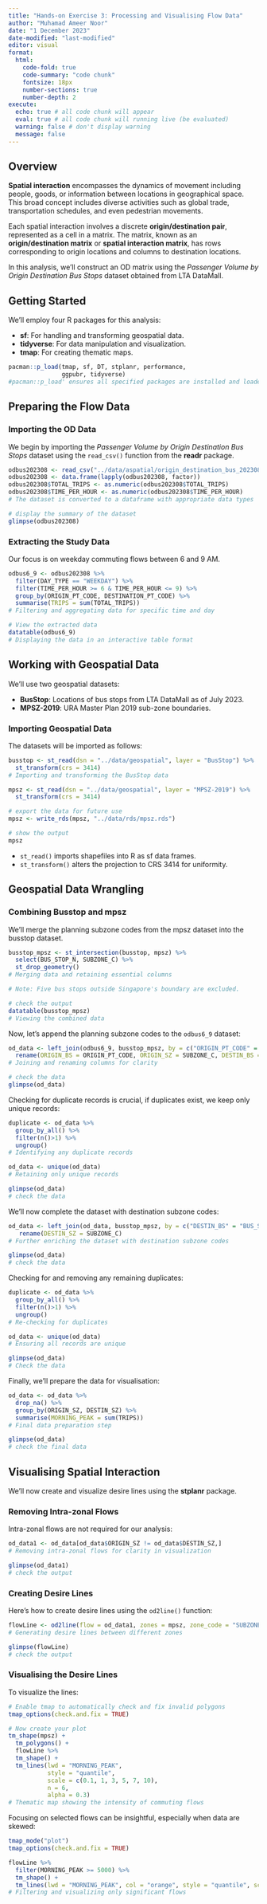 ```yaml
---
title: "Hands-on Exercise 3: Processing and Visualising Flow Data"
author: "Muhamad Ameer Noor"
date: "1 December 2023"
date-modified: "last-modified"
editor: visual
format: 
  html:
    code-fold: true
    code-summary: "code chunk"
    fontsize: 18px
    number-sections: true
    number-depth: 2
execute:
  echo: true # all code chunk will appear
  eval: true # all code chunk will running live (be evaluated)
  warning: false # don't display warning
  message: false
---
```


## Overview

**Spatial interaction** encompasses the dynamics of movement including people, goods, or information between locations in geographical space. This broad concept includes diverse activities such as global trade, transportation schedules, and even pedestrian movements.

Each spatial interaction involves a discrete **origin/destination pair**, represented as a cell in a matrix. The matrix, known as an **origin/destination matrix** or **spatial interaction matrix**, has rows corresponding to origin locations and columns to destination locations.

In this analysis, we'll construct an OD matrix using the *Passenger Volume by Origin Destination Bus Stops* dataset obtained from LTA DataMall.

## Getting Started

We'll employ four R packages for this analysis:

-   **sf**: For handling and transforming geospatial data.
-   **tidyverse**: For data manipulation and visualization.
-   **tmap**: For creating thematic maps.

```r
pacman::p_load(tmap, sf, DT, stplanr, performance,
               ggpubr, tidyverse)
#pacman::p_load' ensures all specified packages are installed and loaded
```

## Preparing the Flow Data

### Importing the OD Data

We begin by importing the *Passenger Volume by Origin Destination Bus Stops* dataset using the `read_csv()` function from the **readr** package.

```r
odbus202308 <- read_csv("../data/aspatial/origin_destination_bus_202308.csv.gz")
odbus202308 <- data.frame(lapply(odbus202308, factor))
odbus202308$TOTAL_TRIPS <- as.numeric(odbus202308$TOTAL_TRIPS)
odbus202308$TIME_PER_HOUR <- as.numeric(odbus202308$TIME_PER_HOUR)
# The dataset is converted to a dataframe with appropriate data types

# display the summary of the dataset
glimpse(odbus202308)
```

### Extracting the Study Data

Our focus is on weekday commuting flows between 6 and 9 AM.

```r
odbus6_9 <- odbus202308 %>%
  filter(DAY_TYPE == "WEEKDAY") %>%
  filter(TIME_PER_HOUR >= 6 & TIME_PER_HOUR <= 9) %>%
  group_by(ORIGIN_PT_CODE, DESTINATION_PT_CODE) %>%
  summarise(TRIPS = sum(TOTAL_TRIPS))
# Filtering and aggregating data for specific time and day

# View the extracted data
datatable(odbus6_9)
# Displaying the data in an interactive table format
```

## Working with Geospatial Data

We'll use two geospatial datasets:

-   **BusStop**: Locations of bus stops from LTA DataMall as of July 2023.
-   **MPSZ-2019**: URA Master Plan 2019 sub-zone boundaries.

### Importing Geospatial Data

The datasets will be imported as follows:

```r
busstop <- st_read(dsn = "../data/geospatial", layer = "BusStop") %>%
  st_transform(crs = 3414)
# Importing and transforming the BusStop data

mpsz <- st_read(dsn = "../data/geospatial", layer = "MPSZ-2019") %>%
  st_transform(crs = 3414)

# export the data for future use
mpsz <- write_rds(mpsz, "../data/rds/mpsz.rds")

# show the output
mpsz
```

::: callout-note
-   `st_read()` imports shapefiles into R as sf data frames.
-   `st_transform()` alters the projection to CRS 3414 for uniformity.
:::

## Geospatial Data Wrangling

### Combining Busstop and mpsz

We'll merge the planning subzone codes from the mpsz dataset into the busstop dataset.

```r
busstop_mpsz <- st_intersection(busstop, mpsz) %>%
  select(BUS_STOP_N, SUBZONE_C) %>%
  st_drop_geometry()
# Merging data and retaining essential columns

# Note: Five bus stops outside Singapore's boundary are excluded.

# check the output
datatable(busstop_mpsz)
# Viewing the combined data
```

Now, let's append the planning subzone codes to the `odbus6_9` dataset:

```r
od_data <- left_join(odbus6_9, busstop_mpsz, by = c("ORIGIN_PT_CODE" = "BUS_STOP_N")) %>%
  rename(ORIGIN_BS = ORIGIN_PT_CODE, ORIGIN_SZ = SUBZONE_C, DESTIN_BS = DESTINATION_PT_CODE)
# Joining and renaming columns for clarity

# check the data
glimpse(od_data)
```

Checking for duplicate records is crucial, if duplicates exist, we keep only unique records:

```r
duplicate <- od_data %>%
  group_by_all() %>%
  filter(n()>1) %>%
  ungroup()
# Identifying any duplicate records

od_data <- unique(od_data)
# Retaining only unique records

glimpse(od_data)
# check the data
```

We'll now complete the dataset with destination subzone codes:

```r
od_data <- left_join(od_data, busstop_mpsz, by = c("DESTIN_BS" = "BUS_STOP_N")) %>%
   rename(DESTIN_SZ = SUBZONE_C)
# Further enriching the dataset with destination subzone codes

glimpse(od_data)
# check the data
```

Checking for and removing any remaining duplicates:

```r
duplicate <- od_data %>%
  group_by_all() %>%
  filter(n()>1) %>%
  ungroup()
# Re-checking for duplicates

od_data <- unique(od_data)
# Ensuring all records are unique

glimpse(od_data)
# Check the data
```

Finally, we'll prepare the data for visualisation:

```r
od_data <- od_data %>%
  drop_na() %>%
  group_by(ORIGIN_SZ, DESTIN_SZ) %>%
  summarise(MORNING_PEAK = sum(TRIPS))
# Final data preparation step

glimpse(od_data)
# check the final data
```

## Visualising Spatial Interaction

We'll now create and visualize desire lines using the **stplanr** package.

### Removing Intra-zonal Flows

Intra-zonal flows are not required for our analysis:

```r
od_data1 <- od_data[od_data$ORIGIN_SZ != od_data$DESTIN_SZ,]
# Removing intra-zonal flows for clarity in visualization

glimpse(od_data1)
# check the output
```

### Creating Desire Lines

Here's how to create desire lines using the `od2line()` function:

```r
flowLine <- od2line(flow = od_data1, zones = mpsz, zone_code = "SUBZONE_C")
# Generating desire lines between different zones

glimpse(flowLine)
# check the output
```

### Visualising the Desire Lines

To visualize the lines:

```r
# Enable tmap to automatically check and fix invalid polygons
tmap_options(check.and.fix = TRUE)

# Now create your plot
tm_shape(mpsz) +
  tm_polygons() +
  flowLine %>%
  tm_shape() +
  tm_lines(lwd = "MORNING_PEAK",
           style = "quantile",
           scale = c(0.1, 1, 3, 5, 7, 10),
           n = 6,
           alpha = 0.3)
# Thematic map showing the intensity of commuting flows
```

Focusing on selected flows can be insightful, especially when data are skewed:

```r
tmap_mode("plot")
tmap_options(check.and.fix = TRUE)
```

```r
flowLine %>%  
  filter(MORNING_PEAK >= 5000) %>%
  tm_shape() +
  tm_lines(lwd = "MORNING_PEAK", col = "orange", style = "quantile", scale = c(0.1, 1, 3, 5, 7, 10), n = 6, alpha = 0.3)
# Filtering and visualizing only significant flows
```
